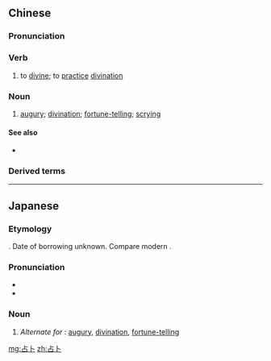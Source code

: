 ==Chinese==
{{zh-forms}}

===Pronunciation===
{{zh-pron
|m=zhānbǔ
|c=zim1 buk1
|mn=chiam-pok
|cat=v,n
}}

===Verb===
{{zh-verb}}

# to [[divine]]; to [[practice]] [[divination]]

===Noun===
{{zh-noun}}

# [[augury]]; [[divination]]; [[fortune-telling]]; [[scrying]]

====See also====
* {{qualifier|not to be confused with}} {{zh-l|卜占}}

===Derived terms===
{{zh-der|紙牌占卜}}

----

==Japanese==
{{ja-kanjitab|せん|ぼく|yomi=o}}

===Etymology===
{{etyl|zhx|ja|sort=せんぼく}}. Date of borrowing unknown. Compare modern {{cog|zh|占卜|tr=zhānbǔ}}.

===Pronunciation===
* {{l|ja|sc=Latn|音読み|On'yomi}}
* {{IPA|lang=ja|[sẽ̞ɴbo̞kɯᵝ]|[sẽ̞ɴbo̞kɯ̥ᵝ]}}

===Noun===
{{ja-noun|せんぼく}}

# ''Alternate for'' {{m|ja|卜占|tr=bokusen}}: [[augury]], [[divination]], [[fortune-telling]]

[[mg:占卜]]
[[zh:占卜]]